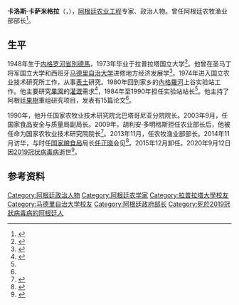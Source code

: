 {{Infobox Officeholder
|name         = 卡洛斯·卡萨米格拉
|native_name  = Carlos Casamiquela
|image        = Carlos Casamiquela.jpg
|imagesize    = 210px
|office       = 阿根廷农牧渔业部部长
|term_start   = 2013年11月20日
|term_end     = 2015年12月10日
|president    = [[克里斯蒂娜·费尔南德斯·德基什内尔|克里斯蒂娜·费尔南德斯·德基什内尔]]
|predecessor  = 诺尔贝托·亚乌阿尔
|successor    = 里卡多·布里亚勒
|office2      = 国家农牧业技术研究院院长
|term_start2  = 2009年10月
|term_end2    = 2013年11月
|predecessor2 = 卡洛斯·帕斯
|successor2   = 阿玛德奥·尼古拉
|birth_date   = {{Birth date|1948|06|09}}
|birth_place  = 阿根廷[[内格罗河省_(阿根廷)|内格罗河省]]
|death_date   = {{Death date and age|2020|09|12|1948|06|09}}
|death_place  = 
|nationality  = [[阿根廷|阿根廷]]
|alma_mater   = 拉普拉塔国立大学
}}
'''卡洛斯·卡萨米格拉'''（{{lang-es|Carlos Horacio Casamiquela}}，{{bd|1948年|6月9日|2020年|9月12日|catIdx=Casamiquela}}），[[阿根廷|阿根廷]][[农业工程|农业工程]]专家、政治人物。曾任阿根廷农牧渔业部部长<ref name=LN>{{cite news|url=http://www.lanacion.com.ar/1639512-carlos-casamiquela-del-inta-al-ministerio-de-agricultura|title=Carlos Casamiquela, del INTA al Ministerio de Agricultura|date=2013-11-18|work=La Nación|accessdate=2020-09-13|archive-date=2014-01-20|archive-url=https://web.archive.org/web/20140120175006/http://www.lanacion.com.ar/1639512-carlos-casamiquela-del-inta-al-ministerio-de-agricultura|dead-url=no}}</ref>。

==生平==
1948年生于[[内格罗河省_(阿根廷)|内格罗河省]][[別德馬|別德馬]]，1973年毕业于拉普拉塔国立大学<ref name=agro>{{cite web|url=http://www.agronoa.com.ar/noticias_desc.php?id=15091&catid=21|title=Un técnico que sabe de campo será Ministro de Agricultura|work=AgroNoa|date=2013-11-19|accessdate=2020-09-13|archive-date=2016-05-07|archive-url=https://web.archive.org/web/20160507003925/http://www.agronoa.com.ar/noticias_desc.php?id=15091&catid=21|dead-url=no}}</ref>。他曾在圣马丁将军国立大学和西班牙[[马德里自治大学|马德里自治大学]]进修地方经济发展学<ref name=INTA>{{cite web|url=http://inta.gob.ar/personas/casamiquela.carlos|archive-url=https://archive.today/20131119014403/http://inta.gob.ar/personas/casamiquela.carlos|archive-date=2013-11-19|title=Carlos Horacio CASAMIQUELA|publisher=INTA|accessdate=2020-09-13|dead-url=no}}</ref>。1974年进入国立农业技术研究所工作，从事[[表土|表土]]研究。1980年回到家乡的[[內格羅河_(阿根廷)|內格羅河]]上谷实验站工作。他主要研究[[果園|果園]]的[[灌溉|灌溉]]需求<ref>{{cite web|url=http://www.economiayviveros.com.ar/septiembre2010/actualidad_floricola_1.html|title=Si la demanda fuera muy manifiesta, estoy seguro de que podríamos darle una respuesta|work=Economía y Viveros|date=2010-09|accessdate=2020-09-13|archive-date=2019-09-28|archive-url=https://web.archive.org/web/20190928010557/http://www.economiayviveros.com.ar/septiembre2010/actualidad_floricola_1.html|dead-url=no}}</ref>，1984年至1990年担任实验站站长<ref name=INTA/>。他主持了阿根廷[[果樹學|果樹]]重组研究项目，发表有15篇论文<ref name=LN/>。

1990年，他升任国家农牧业技术研究院北巴塔哥尼亚分院院长。2003年9月，任国家食品安全与质量局副局长。2009年，胡利安·多明格斯担任农业部长后，他被任命为国家农牧业技术研究院院长<ref>{{cite web|url=http://www.cadena3.com/contenido/2009/10/16/40084.asp|title=Domínguez puso en funciones a Casamiquela y Basterra, nuevos directivos del INTA|work=Cadena 3|date=2009-10-16|accessdate=2020-09-13|archive-date=2016-03-04|archive-url=https://web.archive.org/web/20160304062140/http://www.cadena3.com/contenido/2009/10/16/40084.asp|dead-url=no}}</ref>。2013年11月，任农牧渔业部部长。2014年11月访华，与时任[[国家粮食局|国家粮食局]]局长[[任正晓|任正晓]]会见<ref>{{cite web |title=任正晓局长会见阿根廷农牧渔业部部长 |url=http://xz.lswz.gov.cn/html/gzdt2014/2018-06/12/content_217858.shtml |publisher=国家粮食和物资储备局 |date=2014-11-25 |access-date=2020-09-13 |archive-date=2020-10-29 |archive-url=https://web.archive.org/web/20201029162816/http://xz.lswz.gov.cn/html/gzdt2014/2018-06/12/content_217858.shtml |dead-url=no }}</ref>。2015年12月卸任。2020年9月12日因[[2019冠状病毒病|2019冠状病毒病]]逝世<ref>{{cite web |title=Murió Carlos Casamiquela, ex ministro de Agricultura de la Nación: tenía coronavirus |url=https://www.infobae.com/campo/2020/09/12/murio-carlos-casamiquela-exministro-de-agricultura-de-la-nacion-tenia-coronavirus/ |publisher=Infobae |language=es |date=2020-09-12 |accessdate=2020-09-13 |archive-date=2020-09-13 |archive-url=https://web.archive.org/web/20200913184540/https://www.infobae.com/campo/2020/09/12/murio-carlos-casamiquela-exministro-de-agricultura-de-la-nacion-tenia-coronavirus/ |dead-url=no }}</ref>。

==参考资料==
{{reflist}}
{{Authority control}}
{{DEFAULTSORT:Casamiquela, Carlos}}
[[Category:阿根廷政治人物|Category:阿根廷政治人物]]
[[Category:阿根廷农学家|Category:阿根廷农学家]]
[[Category:拉普拉塔大學校友|Category:拉普拉塔大學校友]]
[[Category:马德里自治大学校友|Category:马德里自治大学校友]]
[[Category:阿根廷政府部长|Category:阿根廷政府部长]]
[[Category:死於2019冠狀病毒病的阿根廷人|Category:死於2019冠狀病毒病的阿根廷人]]